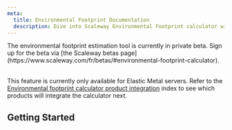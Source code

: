 ```yaml
---
meta:
  title: Environmental Footprint Documentation
  description: Dive into Scaleway Environmental Footprint calculator with our quickstart guide, how-tos, and more.
---
```


<ProductHeader
   productName="Environmental Footprint"
   productLogo="iam"
   description="Scaleway's Environmental footprint calculator Allows you to measure your environmental impact to your use of Scaleway cloud and bare metal services."
   url="/environmental-footprint/environmental-footprint/additional-content/environmental-footprint-calculator"
   label="Environmental Footprint calculator breakdown"
/>

<Message type="important">
The environmental footprint estimation tool is currently in private beta. Sign up for the beta via [the Scaleway betas page](https://www.scaleway.com/fr/betas/#environmental-footprint-calculator). <br /><br />

This feature is currently only available for Elastic Metal servers. Refer to the [Environmental footprint calculator product integration](/environmental-footprint/environmental-footprint/additional-content/environmental-footprint-integration) index to see which products will integrate the calculator next.
</Message>

## Getting Started

<Grid>
    <SummaryCard
        title="Concepts"
        icon="information-circle-outline"
        description="Core concepts that give you a better understanding of the Environmental Footprint calculator."
        label="View Concepts"
        url="/environmental-footprint/environmental-footprint/concepts"
    />
    <SummaryCard
        title="How tos"
        icon="help-circle-outline"
        description="Guides to help you track and manage your Environmental Footprint reports."
        label="View How-tos"
        url="/environmental-footprint/environmental-footprint/how-to/track-monthly-footprint"
    />
</Grid>
